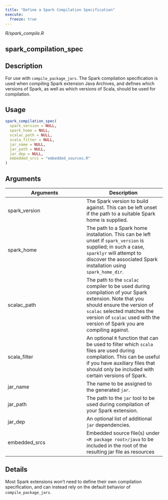 ```yaml
---
title: "Define a Spark Compilation Specification"
execute:
  freeze: true
---
```


*R/spark_compile.R*

## spark_compilation_spec

## Description
For use with `compile_package_jars`. The Spark compilation specification is used when compiling Spark extension Java Archives, and defines which versions of Spark, as well as which versions of Scala, should be used for compilation. 


## Usage
```r
spark_compilation_spec( 
  spark_version = NULL, 
  spark_home = NULL, 
  scalac_path = NULL, 
  scala_filter = NULL, 
  jar_name = NULL, 
  jar_path = NULL, 
  jar_dep = NULL, 
  embedded_srcs = "embedded_sources.R" 
) 
```

## Arguments
|Arguments|Description|
|---|---|
| spark_version | The Spark version to build against. This can be left unset if the path to a suitable Spark home is supplied. |
| spark_home | The path to a Spark home installation. This can be left unset if `spark_version` is supplied; in such a case, `sparklyr` will attempt to discover the associated Spark installation using `spark_home_dir`. |
| scalac_path | The path to the `scalac` compiler to be used during compilation of your Spark extension. Note that you should ensure the version of `scalac` selected matches the version of `scalac` used with the version of Spark you are compiling against. |
| scala_filter | An optional `R` function that can be used to filter which `scala` files are used during compilation. This can be useful if you have auxiliary files that should only be included with certain versions of Spark. |
| jar_name | The name to be assigned to the generated `jar`. |
| jar_path | The path to the `jar` tool to be used during compilation of your Spark extension. |
| jar_dep | An optional list of additional `jar` dependencies. |
| embedded_srcs | Embedded source file(s) under `<R package root>/java` to be included in the root of the resulting jar file as resources |

## Details
Most Spark extensions won't need to define their own compilation specification, and can instead rely on the default behavior of `compile_package_jars`. 






